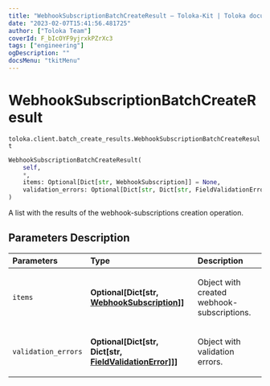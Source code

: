 ```yaml
---
title: "WebhookSubscriptionBatchCreateResult — Toloka-Kit | Toloka documentation"
date: "2023-02-07T15:41:56.481725"
author: ["Toloka Team"]
coverId: F_bIcOYF9yjrxkPZrXc3
tags: ["engineering"]
ogDescription: ""
docsMenu: "tkitMenu"
---
```


# WebhookSubscriptionBatchCreateResult
`toloka.client.batch_create_results.WebhookSubscriptionBatchCreateResult`

```python
WebhookSubscriptionBatchCreateResult(
    self,
    *,
    items: Optional[Dict[str, WebhookSubscription]] = None,
    validation_errors: Optional[Dict[str, Dict[str, FieldValidationError]]] = None
)
```

A list with the results of the webhook-subscriptions creation operation.

## Parameters Description

| Parameters | Type | Description |
| :----------| :----| :-----------|
`items`|**Optional\[Dict\[str, [WebhookSubscription](/docs/toloka-kit/reference/toloka.client.webhook_subscription.WebhookSubscription)\]\]**|<p>Object with created webhook-subscriptions.</p>
`validation_errors`|**Optional\[Dict\[str, Dict\[str, [FieldValidationError](/docs/toloka-kit/reference/toloka.client.batch_create_results.FieldValidationError)\]\]\]**|<p>Object with validation errors.</p>
